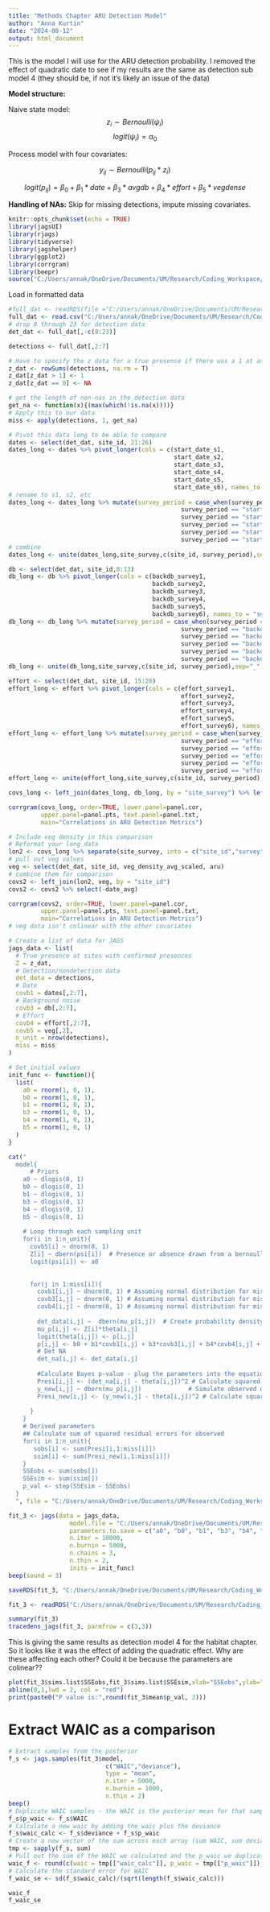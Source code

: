 ```yaml
---
title: "Methods Chapter ARU Detection Model"
author: "Anna Kurtin"
date: "2024-08-12"
output: html_document
---
```


This is the model I will use for the ARU detection probability. I removed the effect of quadratic date to see if my results are the same as detection sub model 4 (they should be, if not it's likely an issue of the data)


**Model structure:**

Naive state model:
$$
z_i \sim Bernoulli(\psi_i)
$$ 
$$
logit(\psi_i) = \alpha_0
$$

Process model with four covariates:  

$$
y_{ij} \sim Bernoulli(p_{ij} * z_i)
$$

$$
logit(p_{ij}) = \beta_0 + \beta_{1}*date + \beta_{3} * avg db + \beta_{4}*effort + \beta_{5}*vegdense
$$

**Handling of NAs:** Skip for missing detections, impute missing covariates.

```r
knitr::opts_chunk$set(echo = TRUE)
library(jagsUI)
library(rjags)
library(tidyverse)
library(jagshelper)
library(ggplot2)
library(corrgram)
library(beepr)
source("C:/Users/annak/OneDrive/Documents/UM/Research/Coding_Workspace/Cuckoo-Research/R_Scripts/5_Visualization/Create_HexCodes_CuckooColorBlind.R")
```

Load in formatted data

```r
#full_dat <- readRDS(file ="C:/Users/annak/OneDrive/Documents/UM/Research/Coding_Workspace/Cuckoo-Research/Data/Habitat_Model_Covariates/Full_DetectionDataSCALED_JAGSModels_HabChap.Rdata")
full_dat <- read.csv("C:/Users/annak/OneDrive/Documents/UM/Research/Coding_Workspace/Cuckoo-Research/Data/Habitat_Model_Covariates/HabChap_DetOccCovsFull_SCALED_8-12.csv")
# drop 8 through 23 for detection data
det_dat <- full_dat[,-c(8:23)]

detections <- full_dat[,2:7]

# Have to specify the z data for a true presence if there was a 1 at any time 
z_dat <- rowSums(detections, na.rm = T)
z_dat[z_dat > 1] <- 1
z_dat[z_dat == 0] <- NA

# get the length of non-nas in the detection data
get_na <- function(x){(max(which(!is.na(x))))}
# Apply this to our data
miss <- apply(detections, 1, get_na)
```

```R
# Pivot this data long to be able to compare 
dates <- select(det_dat, site_id, 21:26)
dates_long <- dates %>% pivot_longer(cols = c(start_date_s1,
                                              start_date_s2,
                                              start_date_s3,
                                              start_date_s4,
                                              start_date_s5,
                                              start_date_s6), names_to = "survey_period",values_to = "date" )
# rename to s1, s2, etc
dates_long <- dates_long %>% mutate(survey_period = case_when(survey_period == "start_date_s1" ~ "s1",
                                                survey_period == "start_date_s2" ~ "s2",
                                                survey_period == "start_date_s3" ~ "s3",
                                                survey_period == "start_date_s4" ~ "s4",
                                                survey_period == "start_date_s5" ~ "s5",
                                                survey_period == "start_date_s6" ~ "s6"))
# combine
dates_long <- unite(dates_long,site_survey,c(site_id, survey_period),sep="_",remove=TRUE)

db <- select(det_dat, site_id,8:13)
db_long <- db %>% pivot_longer(cols = c(backdb_survey1,
                                        backdb_survey2,
                                        backdb_survey3,
                                        backdb_survey4,
                                        backdb_survey5,
                                        backdb_survey6), names_to = "survey_period",values_to = "db" )
db_long <- db_long %>% mutate(survey_period = case_when(survey_period == "backdb_survey1" ~ "s1",
                                                survey_period == "backdb_survey2" ~ "s2",
                                                survey_period == "backdb_survey3" ~ "s3",
                                                survey_period == "backdb_survey4" ~ "s4",
                                                survey_period == "backdb_survey5" ~ "s5",
                                                survey_period == "backdb_survey6" ~ "s6"))
db_long <- unite(db_long,site_survey,c(site_id, survey_period),sep="_",remove=TRUE)

effort <- select(det_dat, site_id, 15:20)
effort_long <- effort %>% pivot_longer(cols = c(effort_survey1,
                                                effort_survey2,
                                                effort_survey3,
                                                effort_survey4,
                                                effort_survey5,
                                                effort_survey6), names_to = "survey_period",values_to = "effort" )
effort_long <- effort_long %>% mutate(survey_period = case_when(survey_period == "effort_survey1" ~ "s1",
                                                survey_period == "effort_survey2" ~ "s2",
                                                survey_period == "effort_survey3" ~ "s3",
                                                survey_period == "effort_survey4" ~ "s4",
                                                survey_period == "effort_survey5" ~ "s5",
                                                survey_period == "effort_survey6" ~ "s6"))
effort_long <- unite(effort_long,site_survey,c(site_id, survey_period),sep="_",remove=TRUE)

covs_long <- left_join(dates_long, db_long, by = "site_survey") %>% left_join(., effort_long, by = "site_survey")

corrgram(covs_long, order=TRUE, lower.panel=panel.cor,
         upper.panel=panel.pts, text.panel=panel.txt,
         main="Correlations in ARU Detection Metrics")

# Include veg density in this comparison 
# Reformat your long data
lon2 <- covs_long %>% separate(site_survey, into = c("site_id","survey"), sep = "_") %>% select(-survey) %>% group_by(site_id) %>% summarize(date_avg = mean(date, na.rm = TRUE), db_avg = mean(db, na.rm = TRUE), effort_avg = mean(effort, na.rm = TRUE))
# pull out veg values
veg <- select(det_dat, site_id, veg_density_avg_scaled, aru)
# combine them for comparison
covs2 <- left_join(lon2, veg, by = "site_id")
covs2 <- covs2 %>% select(-date_avg)

corrgram(covs2, order=TRUE, lower.panel=panel.cor,
         upper.panel=panel.pts, text.panel=panel.txt,
         main="Correlations in ARU Detection Metrics")
# veg data isn't colinear with the other covariates
```


```R
# Create a list of data for JAGS
jags_data <- list(
  # True presence at sites with confirmed presences
  Z = z_dat,
  # Detection/nondetection data
  det_data = detections,
  # Date
  covb1 = dates[,2:7],
  # Background noise
  covb3 = db[,2:7],
  # Effort 
  covb4 = effort[,2:7],
  covb5 = veg[,2],
  n_unit = nrow(detections),
  miss = miss
)

# Set initial values 
init_func <- function(){
  list(
    a0 = rnorm(1, 0, 1),
    b0 = rnorm(1, 0, 1),
    b1 = rnorm(1, 0, 1),
    b3 = rnorm(1, 0, 1),
    b4 = rnorm(1, 0, 1),
    b5 = rnorm(1, 0, 1)
  )
}
```



```R
cat("
  model{
      # Priors
    a0 ~ dlogis(0, 1)
    b0 ~ dlogis(0, 1)
    b1 ~ dlogis(0, 1)
    b3 ~ dlogis(0, 1)
    b4 ~ dlogis(0, 1)
    b5 ~ dlogis(0, 1)
    
    # Loop through each sampling unit
    for(i in 1:n_unit){
      covb5[i] ~ dnorm(0, 1)
      Z[i] ~ dbern(psi[i])  # Presence or absence drawn from a bernoulli distribution with occupancy probability psi  
      logit(psi[i]) <- a0
      
      
      for(j in 1:miss[i]){
        covb1[i,j] ~ dnorm(0, 1) # Assuming normal distribution for missing covariates
        covb3[i,j] ~ dnorm(0, 1) # Assuming normal distribution for missing covariates
        covb4[i,j] ~ dnorm(0, 1) # Assuming normal distribution for missing covariates
        
        det_data[i,j] ~  dbern(mu_p[i,j])  # Create probability density drawn for each site
        mu_p[i,j] <- Z[i]*theta[i,j]
        logit(theta[i,j]) <- p[i,j]
        p[i,j] <- b0 + b1*covb1[i,j] + b3*covb3[i,j] + b4*covb4[i,j] + b5*covb5[i]
        # Det NA
        det_na[i,j] <- det_data[i,j]
  
        #Calculate Bayes p-value - plug the parameters into the equation for each sample of the posterior and use this to create new observations
        Presi[i,j] <- (det_na[i,j] - theta[i,j])^2 # Calculate squared residual of observed data
        y_new[i,j] ~ dbern(mu_p[i,j])             # Simulate observed data
        Presi_new[i,j] <- (y_new[i,j] - theta[i,j])^2 # Calculate squared residual error of simulated data
        
      }
    }
    # Derived parameters
    ## Calculate sum of squared residual errors for observed 
    for(i in 1:n_unit){
       sobs[i] <- sum(Presi[i,1:miss[i]])
       ssim[i] <- sum(Presi_new[i,1:miss[i]])
    }
    SSEobs <- sum(sobs[])
    SSEsim <- sum(ssim[])
    p_val <- step(SSEsim - SSEobs) 
  } 
  ", file = "C:/Users/annak/OneDrive/Documents/UM/Research/Coding_Workspace/Cuckoo-Research/R_Scripts/2_Analyses/Methods_Chapter/ARU_Model/Model_Structure_Files/JAGS_ARUMod3.txt")
```

```R
fit_3 <- jags(data = jags_data, 
                 model.file = "C:/Users/annak/OneDrive/Documents/UM/Research/Coding_Workspace/Cuckoo-Research/R_Scripts/2_Analyses/Methods_Chapter/ARU_Model/Model_Structure_Files/JAGS_ARUMod3.txt",
                 parameters.to.save = c("a0", "b0", "b1", "b3", "b4", "b5", "SSEsim","SSEobs","p_val"),
                 n.iter = 10000, 
                 n.burnin = 5000, 
                 n.chains = 3,
                 n.thin = 2,
                 inits = init_func)
beep(sound = 3)
```

```R
saveRDS(fit_3, "C:/Users/annak/OneDrive/Documents/UM/Research/Coding_Workspace/Cuckoo-Research/R_Scripts/2_Analyses/Methods_Chapter/ARU_Model/Models_Ran_Outputs/MetChap_ARUMod3.Rdata")
```

```R
fit_3 <- readRDS("C:/Users/annak/OneDrive/Documents/UM/Research/Coding_Workspace/Cuckoo-Research/R_Scripts/2_Analyses/Methods_Chapter/ARU_Model/Models_Ran_Outputs/MetChap_ARUMod3.Rdata")
```

```R
summary(fit_3)
tracedens_jags(fit_3, parmfrow = c(3,3))
```

This is giving the same results as detection model 4 for the habitat chapter. So it looks like it was the effect of adding the quadratic effect. Why are these affecting each other? Could it be because the parameters are colinear??


```R
plot(fit_3$sims.list$SSEobs,fit_3$sims.list$SSEsim,xlab="SSEobs",ylab="SSEsim")
abline(0,1,lwd = 2, col = "red")
print(paste0("P value is:",round(fit_3$mean$p_val, 2)))
```

# Extract WAIC as a comparison

```R
# Extract samples from the posterior
f_s <- jags.samples(fit_3$model,
                           c("WAIC","deviance"),
                           type = "mean",
                           n.iter = 5000,
                           n.burnin = 1000,
                           n.thin = 2)
beep()
# Duplicate WAIC samples - the WAIC is the posterior mean for that sample?
f_s$p_waic <- f_s$WAIC
# Calculate a new waic by adding the waic plus the deviance
f_s$waic_calc <- f_s$deviance + f_s$p_waic
# Create a new vector of the sum across each array (sum WAIC, sum deviance, sum p_waic, and sum waic_calc)
tmp <- sapply(f_s, sum)
# Pull out the sum of the WAIC we calculated and the p_waic we duplicated
waic_f <- round(c(waic = tmp[["waic_calc"]], p_waic = tmp[["p_waic"]]),1)
# Calculate the standard error for WAIC
f_waic_se <- sd(f_s$waic_calc)/(sqrt(length(f_s$waic_calc)))

waic_f
f_waic_se
```
